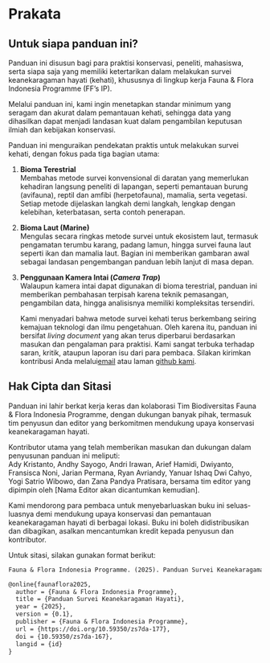 # Prakata {.unnumbered}

## Untuk siapa panduan ini?

Panduan ini disusun bagi para praktisi konservasi, peneliti, mahasiswa, serta siapa saja yang memiliki ketertarikan dalam melakukan survei keanekaragaman hayati (kehati), khususnya di lingkup kerja Fauna & Flora Indonesia Programme (FF’s IP).

Melalui panduan ini, kami ingin menetapkan standar minimum yang seragam dan akurat dalam pemantauan kehati, sehingga data yang dihasilkan dapat menjadi landasan kuat dalam pengambilan keputusan ilmiah dan kebijakan konservasi.

Panduan ini menguraikan pendekatan praktis untuk melakukan survei kehati, dengan fokus pada tiga bagian utama:

1.  **Bioma Terestrial**\
    Membahas metode survei konvensional di daratan yang memerlukan kehadiran langsung peneliti di lapangan, seperti pemantauan burung (avifauna), reptil dan amfibi (herpetofauna), mamalia, serta vegetasi. Setiap metode dijelaskan langkah demi langkah, lengkap dengan kelebihan, keterbatasan, serta contoh penerapan.

2.  **Bioma Laut (Marine)**\
    Mengulas secara ringkas metode survei untuk ekosistem laut, termasuk pengamatan terumbu karang, padang lamun, hingga survei fauna laut seperti ikan dan mamalia laut. Bagian ini memberikan gambaran awal sebagai landasan pengembangan panduan lebih lanjut di masa depan.

3.  **Penggunaan Kamera Intai (*Camera Trap*)**\
    Walaupun kamera intai dapat digunakan di bioma terestrial, panduan ini memberikan pembahasan terpisah karena teknik pemasangan, pengambilan data, hingga analisisnya memiliki kompleksitas tersendiri.

    Kami menyadari bahwa metode survei kehati terus berkembang seiring kemajuan teknologi dan ilmu pengetahuan. Oleh karena itu, panduan ini bersifat *living document* yang akan terus diperbarui berdasarkan masukan dan pengalaman para praktisi. Kami sangat terbuka terhadap saran, kritik, ataupun laporan isu dari para pembaca. Silakan kirimkan kontribusi Anda melalui[email](mailto:ryan.avriandy@fauna-flora.org) atau laman [github kami](https://github.com/ryanavri/surveikehati).

## Hak Cipta dan Sitasi

Panduan ini lahir berkat kerja keras dan kolaborasi Tim Biodiversitas Fauna & Flora Indonesia Programme, dengan dukungan banyak pihak, termasuk tim penyusun dan editor yang berkomitmen mendukung upaya konservasi keanekaragaman hayati.

Kontributor utama yang telah memberikan masukan dan dukungan dalam penyusunan panduan ini meliputi:\
Ady Kristanto, Andhy Sayogo, Andri Irawan, Arief Hamidi, Dwiyanto, Fransisca Noni, Jarian Permana, Ryan Avriandy, Yanuar Ishaq Dwi Cahyo, Yogi Satrio Wibowo, dan Zana Pandya Pratisara, bersama tim editor yang dipimpin oleh \[Nama Editor akan dicantumkan kemudian\].

Kami mendorong para pembaca untuk menyebarluaskan buku ini seluas-luasnya demi mendukung upaya konservasi dan pemantauan keanekaragaman hayati di berbagai lokasi. Buku ini boleh didistribusikan dan dibagikan, asalkan mencantumkan kredit kepada penyusun dan kontributor.

Untuk sitasi, silakan gunakan format berikut:

``` markdown
Fauna & Flora Indonesia Programme. (2025). Panduan Survei Keanekaragaman Hayati. (Versi 0.1). https://doi.org/10.59350/zs7da-c67.
```

``` markdown
@online{faunaflora2025,
  author = {Fauna & Flora Indonesia Programme},
  title = {Panduan Survei Keanekaragaman Hayati},
  year = {2025},
  version = {0.1},
  publisher = {Fauna & Flora Indonesia Programme},
  url = {https://doi.org/10.59350/zs7da-177},
  doi = {10.59350/zs7da-167},
  langid = {id}
}
```
